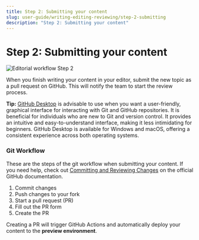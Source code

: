 ```yaml
---
title: Step 2: Submitting your content
slug: user-guide/writing-editing-reviewing/step-2-submitting
description: "Step 2: Submitting your content"
---
```


# Step 2: Submitting your content

![Editorial workflow Step 2](./assets/Editorial_workflow_2.png)

When you finish writing your content in your editor, submit the new topic as a pull request on GitHub. This will notify the team to start the review process.

**Tip:** [GitHub Desktop](https://desktop.github.com/) is advisable to use when you want a user-friendly, graphical interface for interacting with Git and GitHub repositories. It is beneficial for individuals who are new to Git and version control. It provides an intuitive and easy-to-understand interface, making it less intimidating for beginners. GitHub Desktop is available for Windows and macOS, offering a consistent experience across both operating systems.


### Git Workflow

These are the steps of the git workflow when submitting your content. If you need help, check out [Committing and Reviewing Changes](https://docs.github.com/en/desktop/contributing-and-collaborating-using-github-desktop/making-changes-in-a-branch/committing-and-reviewing-changes-to-your-project-in-github-desktop) on the official GitHub documentation.

1. Commit changes
2. Push changes to your fork
3. Start a pull request (PR)
4. Fill out the PR form
5. Create the PR

<Message>Creating a PR will trigger GitHub Actions and automatically deploy your content to the **preview environment**.</Message>
